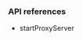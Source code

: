 <PlatformWrapper platform="web">

### API references

- <Link to="{{Global.API_REF_WEB_ROOT}}/interfaces/iagorartcclient.html#startproxyserver">startProxyServer</Link>


</PlatformWrapper>
